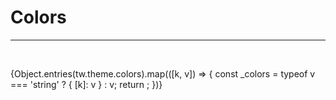 
<Meta title="tokens/Colors" />

# Colors

---

&nbsp;

<ColorPalette>
  {Object.entries(tw.theme.colors).map(([k, v]) => {
    const _colors = typeof v === 'string' ? { [k]: v } : v;
    return <ColorItem key={k} title={k} colors={_colors} />;
  })}
</ColorPalette>

